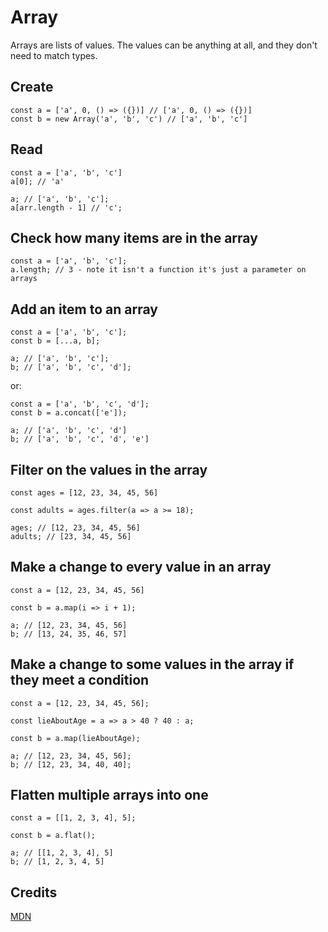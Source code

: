 # Array

Arrays are lists of values. The values can be anything at all, and they don't need to match types. 

## Create

```JS
const a = ['a', 0, () => ({})] // ['a', 0, () => ({})]
const b = new Array('a', 'b', 'c') // ['a', 'b', 'c']
```

## Read

```JS
const a = ['a', 'b', 'c']
a[0]; // 'a'

a; // ['a', 'b', 'c'];
a[arr.length - 1] // 'c';
```

## Check how many items are in the array

```JS
const a = ['a', 'b', 'c'];
a.length; // 3 - note it isn't a function it's just a parameter on arrays
```

## Add an item to an array

```JS
const a = ['a', 'b', 'c'];
const b = [...a, b];

a; // ['a', 'b', 'c'];
b; // ['a', 'b', 'c', 'd'];
```

or:

```JS
const a = ['a', 'b', 'c', 'd'];
const b = a.concat(['e']);

a; // ['a', 'b', 'c', 'd']
b; // ['a', 'b', 'c', 'd', 'e']
```

## Filter on the values in the array

```JS
const ages = [12, 23, 34, 45, 56]

const adults = ages.filter(a => a >= 18);

ages; // [12, 23, 34, 45, 56]
adults; // [23, 34, 45, 56]
```

## Make a change to every value in an array

```JS
const a = [12, 23, 34, 45, 56]

const b = a.map(i => i + 1);

a; // [12, 23, 34, 45, 56]
b; // [13, 24, 35, 46, 57]
```

## Make a change to some values in the array if they meet a condition

```JS
const a = [12, 23, 34, 45, 56];

const lieAboutAge = a => a > 40 ? 40 : a;

const b = a.map(lieAboutAge);

a; // [12, 23, 34, 45, 56];
b; // [12, 23, 34, 40, 40];
```

## Flatten multiple arrays into one

```JS
const a = [[1, 2, 3, 4], 5];

const b = a.flat();

a; // [[1, 2, 3, 4], 5]
b; // [1, 2, 3, 4, 5]
```

## Credits

[MDN][mdn]

[mdn]: https://developer.mozilla.org/en-US/docs/Web/JavaScript/Reference/Global_Objects/Array
